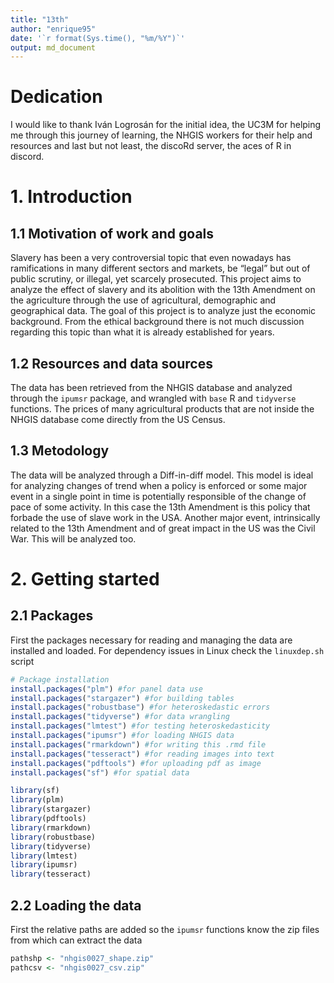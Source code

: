 ```yaml
---
title: "13th"
author: "enrique95"
date: '`r format(Sys.time(), "%m/%Y")`'
output: md_document
---
```


# Dedication

I would like to thank Iván Logrosán for the initial idea, the UC3M for helping me through this journey of learning, the NHGIS workers for their help and resources and last but not least, the discoRd server, the aces of R in discord.


# 1. Introduction

## 1.1 Motivation of work and goals

Slavery has been a very controversial topic that even nowadays has ramifications in many different sectors and markets, be "legal" but out of public scrutiny, or illegal, yet scarcely prosecuted. This project aims to analyze the effect of slavery and its abolition with the 13th Amendment on the agriculture through the use of agricultural, demographic and geographical data. The goal of this project is to analyze just the economic background. From the ethical background there is not much discussion regarding this topic than what it is already established for years.

## 1.2 Resources and data sources

The data has been retrieved from the NHGIS database and analyzed through the `ipumsr` package, and wrangled with `base` R and `tidyverse` functions. The prices of many agricultural products that are not inside the NHGIS database come directly from the US Census.

## 1.3 Metodology

The data will be analyzed through a Diff-in-diff model. This model is ideal for analyzing changes of trend when a policy is enforced or some major event in a single point in time is potentially responsible of the change of pace of some activity. In this case the 13th Amendment is this policy that forbade the use of slave work in the USA. Another major event, intrinsically related to the 13th Amendment and of great impact in the US was the Civil War. This will be analyzed too.

# 2. Getting started
## 2.1 Packages

First the packages necessary for reading and managing the data are installed and loaded. For dependency issues in Linux check the `linuxdep.sh` script

```r
# Package installation
install.packages("plm") #for panel data use
install.packages("stargazer") #for building tables
install.packages("robustbase") #for heteroskedastic errors
install.packages("tidyverse") #for data wrangling
install.packages("lmtest") #for testing heteroskedasticity 
install.packages("ipumsr") #for loading NHGIS data
install.packages("rmarkdown") #for writing this .rmd file
install.packages("tesseract") #for reading images into text
install.packages("pdftools") #for uploading pdf as image
install.packages("sf") #for spatial data

library(sf)
library(plm)
library(stargazer)
library(pdftools)
library(rmarkdown)
library(robustbase)
library(tidyverse)
library(lmtest)
library(ipumsr)
library(tesseract)

```

## 2.2 Loading the data

First the relative paths are added so the `ipumsr` functions know the zip files from which can extract the data

```r
pathshp <- "nhgis0027_shape.zip"
pathcsv <- "nhgis0027_csv.zip"
```
